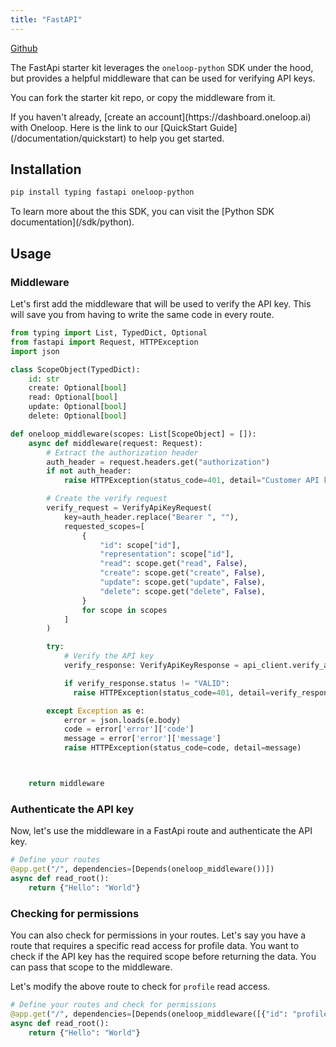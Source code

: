 ```yaml
---
title: "FastAPI"
---
```


<Icon icon="github" iconType="solid" color="#000000" /> [Github](https://github.com/oneloop-starter-kits/fastAPI)

The FastApi starter kit leverages the `oneloop-python` SDK under the hood, but provides a helpful middleware that can be used for verifying API keys.

You can fork the starter kit repo, or copy the middleware from it.

<Info>
  If you haven't already, [create an account](https://dashboard.oneloop.ai) with
  Oneloop. Here is the link to our [QuickStart Guide](/documentation/quickstart)
  to help you get started.
</Info>

## Installation

```bash
pip install typing fastapi oneloop-python
```

<Info>
  To learn more about the this SDK, you can visit the [Python SDK
  documentation](/sdk/python).
</Info>

## Usage

### Middleware

Let's first add the middleware that will be used to verify the API key. This will save you from having to write the same code in every route.

```python middleware.py
from typing import List, TypedDict, Optional
from fastapi import Request, HTTPException
import json

class ScopeObject(TypedDict):
    id: str
    create: Optional[bool]
    read: Optional[bool]
    update: Optional[bool]
    delete: Optional[bool]

def oneloop_middleware(scopes: List[ScopeObject] = []):
    async def middleware(request: Request):
        # Extract the authorization header
        auth_header = request.headers.get("authorization")
        if not auth_header:
            raise HTTPException(status_code=401, detail="Customer API key is missing")

        # Create the verify request
        verify_request = VerifyApiKeyRequest(
            key=auth_header.replace("Bearer ", ""),
            requested_scopes=[
                {
                    "id": scope["id"],
                    "representation": scope["id"],
                    "read": scope.get("read", False),
                    "create": scope.get("create", False),
                    "update": scope.get("update", False),
                    "delete": scope.get("delete", False),
                }
                for scope in scopes
            ]
        )

        try:
            # Verify the API key
            verify_response: VerifyApiKeyResponse = api_client.verify_api_key(verify_request)

            if verify_response.status != "VALID":
              raise HTTPException(status_code=401, detail=verify_response.status)

        except Exception as e:
            error = json.loads(e.body)
            code = error['error']['code']
            message = error['error']['message']
            raise HTTPException(status_code=code, detail=message)



    return middleware

```

### Authenticate the API key

Now, let's use the middleware in a FastApi route and authenticate the API key.

```python routes.py
# Define your routes
@app.get("/", dependencies=[Depends(oneloop_middleware())])
async def read_root():
    return {"Hello": "World"}
```

### Checking for permissions

You can also check for permissions in your routes. Let's say you have a route that requires a specific read access for profile data.
You want to check if the API key has the required scope before returning the data. You can pass that scope to the middleware.

Let's modify the above route to check for `profile` read access.

```python routes.py
# Define your routes and check for permissions
@app.get("/", dependencies=[Depends(oneloop_middleware([{"id": "profile", "read": True}]))])
async def read_root():
    return {"Hello": "World"}
```
